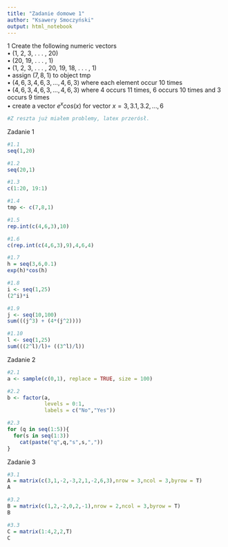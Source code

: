 ```yaml
---
title: "Zadanie domowe 1"
author: "Ksawery Smoczyński"
output: html_notebook
---
```


1 Create the following numeric vectors<br>
  • (1, 2, 3, . . . , 20)<br>
  • (20, 19, . . . , 1)<br>
  • (1, 2, 3, . . . , 20, 19, 18, . . . , 1) <br>
  • assign $(7, 8, 1)$ to object tmp <br>
  • $(4, 6, 3, 4, 6, 3, . . . , 4, 6, 3)$ where each element occur 10 times <br>
  • $(4, 6, 3, 4, 6, 3, . . . , 4, 6, 3)$ where 4 occurs 11 times, 6 occurs 10 times and 3 occurs 9 times <br>
  • create a vector $e^xcos(x)$ for vector $x = 3, 3.1, 3.2, ..., 6$ <br>
```r
#Z reszta już miałem problemy, latex przerósł.
```
  

Zadanie 1
```r
#1.1
seq(1,20)
```
```r
#1.2
seq(20,1)
```
```r
#1.3
c(1:20, 19:1)
```
```r
#1.4
tmp <- c(7,8,1)
```
```r
#1.5
rep.int(c(4,6,3),10)
```
```r
#1.6
c(rep.int(c(4,6,3),9),4,6,4)
```
```r
#1.7
h = seq(3,6,0.1)
exp(h)*cos(h)
```
```r
#1.8
i <- seq(1,25)
(2^i)*i
```
```r
#1.9
j <- seq(10,100)
sum(((j^3) + (4*(j^2))))
```
```r
#1.10
l <- seq(1,25)
sum(((2^l)/l)+ ((3^l)/l))
```


Zadanie 2
```r
#2.1
a <- sample(c(0,1), replace = TRUE, size = 100)
```
```r
#2.2
b <- factor(a,
            levels = 0:1,
            labels = c("No","Yes"))
```
```r
#2.3
for (q in seq(1:5)){
  for(s in seq(1:3))
    cat(paste("q",q,"s",s,","))
}
```


Zadanie 3
```r
#3.1
A = matrix(c(3,1,-2,-3,2,1,-2,6,3),nrow = 3,ncol = 3,byrow = T)
A
```
```r
#3.2
B = matrix(c(1,2,-2,0,2,-1),nrow = 2,ncol = 3,byrow = T)
B
```
```r
#3.3
C = matrix(1:4,2,2,T)
C
```
